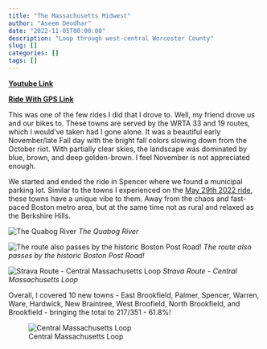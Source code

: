 ```yaml
---
title: "The Massachusetts Midwest"
author: "Aseem Deodhar"
date: "2022-11-05T00:00:00"
description: "Loop through west-central Worcester County"
slug: []
categories: []
tags: []
---
```


[**Youtube Link**](https://youtu.be/LeS4PXPavpI?feature=shared)

[**Ride With GPS Link**](https://ridewithgps.com/routes/41322762)

This was one of the few rides I did that I drove to. Well, my friend drove us and our bikes to. These towns are served by the WRTA 33 and 19 routes, which I would've taken had I gone alone. It was a beautiful early November/late Fall day with the bright fall colors slowing down from the October riot. With partially clear skies, the landscape was dominated by blue, brown, and deep golden-brown. I feel November is not appreciated enough.

We started and ended the ride in Spencer where we found a municipal parking lot. Similar to the towns I experienced on the [May 29th 2022 ride](https://ride351ma.bike/post/2022-05-29-a-wedding/), these towns have a unique vibe to them. Away from the chaos and fast-paced Boston metro area, but at the same time not as rural and relaxed as the Berkshire Hills.

![The Quabog River](quabog_river.jpg) 
*The Quabog River*

![The route also passes by the historic Boston Post Road!](boston_post.jpg) 
*The route also passes by the historic Boston Post Road!*

![Strava Route - Central Massachusetts Loop](strava_day1.jpg) 
*Strava Route - Central Massachusetts Loop*

Overall, I covered 10 new towns - East Brookfield, Palmer, Spencer, Warren, Ware, Hardwick, New Braintree, West Broofield, North Brookfield, and Brookfield - bringing the total to 217/351 - 61.8%!

![Central Massachusetts Loop](bike_routes_muni_2022-11-05.jpeg)

